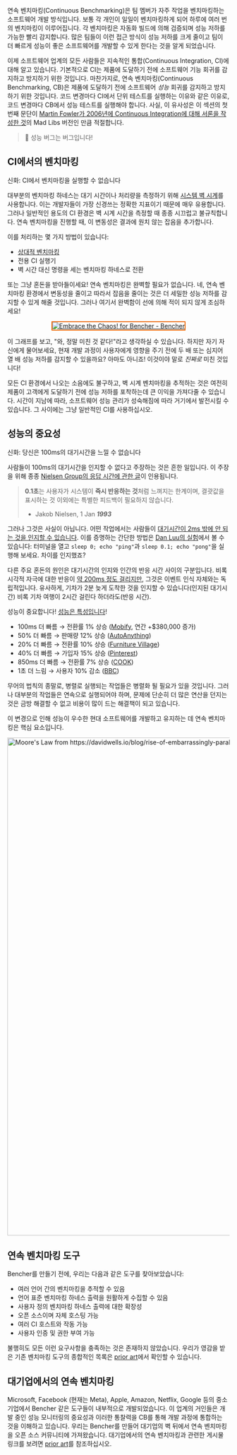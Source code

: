연속 벤치마킹(Continuous Benchmarking)은 팀 멤버가 자주 작업을 벤치마킹하는 소프트웨어 개발 방식입니다.
보통 각 개인이 일일이 벤치마킹하게 되어 하루에 여러 번의 벤치마킹이 이루어집니다.
각 벤치마킹은 자동화 빌드에 의해 검증되며 성능 저하를 가능한 빨리 감지합니다.
많은 팀들이 이런 접근 방식이 성능 저하를 크게 줄이고 팀이 더 빠르게 성능이 좋은 소프트웨어를 개발할 수 있게 한다는 것을 알게 되었습니다.

이제 소프트웨어 업계의 모든 사람들은 지속적인 통합(Continuous Integration, CI)에 대해 알고 있습니다.
기본적으로 CI는 제품에 도달하기 전에 소프트웨어 기능 회귀를 감지하고 방지하기 위한 것입니다.
마찬가지로, 연속 벤치마킹(Continuous Benchmarking, CB)은 제품에 도달하기 전에 소프트웨어 _성능_ 회귀를 감지하고 방지하기 위한 것입니다.
코드 변경마다 CI에서 단위 테스트를 실행하는 이유와 같은 이유로,
코드 변경마다 CB에서 성능 테스트를 실행해야 합니다.
사실, 이 유사성은 이 섹션의 첫 번째 문단이 [Martin Fowler가 2006년에 Continuous Integration에 대해 서론을 작성한 것](https://martinfowler.com/articles/continuousIntegration.html)의 Mad Libs 버전인 만큼 적절합니다.

> 🐰 성능 버그는 버그입니다!

## CI에서의 벤치마킹

신화: CI에서 벤치마킹을 실행할 수 없습니다

대부분의 벤치마킹 하네스는 대기 시간이나 처리량을 측정하기 위해 [시스템 벽 시계](https://en.wikipedia.org/wiki/Elapsed_real_time)를 사용합니다.
이는 개발자들이 가장 신경쓰는 정확한 지표이기 때문에 매우 유용합니다.
그러나 일반적인 용도의 CI 환경은 벽 시계 시간을 측정할 때 종종 시끄럽고 불규칙합니다.
연속 벤치마킹을 진행할 때, 이 변동성은 결과에 원치 않는 잡음을 추가합니다.

이를 처리하는 몇 가지 방법이 있습니다:
- [상대적 벤치마킹](/ko/docs/how-to/track-benchmarks/)
- 전용 CI 실행기
- 벽 시간 대신 명령을 세는 벤치마킹 하네스로 전환

또는 그냥 혼돈을 받아들이세요! 연속 벤치마킹은 완벽할 필요가 없습니다.
네, 연속 벤치마킹 환경에서 변동성을 줄이고 따라서 잡음을 줄이는 것은 더 세밀한 성능 저하를 감지할 수 있게 해줄 것입니다.
그러나 여기서 완벽함이 선에 의해 적이 되지 않게 조심하세요!

<div style="text-align: center;">
<a href="https://bencher.dev/perf/bencher?key=true&measures=4358146b-b647-4869-9d24-bd22bb0c49b5&branches=619d15ed-0fbd-4ccb-86cb-fddf3124da29&tab=benchmarks&testbeds=0d991aac-b241-493a-8b0f-8d41419455d2&benchmarks=1db23e93-f909-40aa-bf42-838cc7ae05f5"><img style="border: 0.2em solid #ed6704;" src="https://api.bencher.dev/v0/projects/bencher/perf/img?branches=619d15ed-0fbd-4ccb-86cb-fddf3124da29&testbeds=0d991aac-b241-493a-8b0f-8d41419455d2&benchmarks=1db23e93-f909-40aa-bf42-838cc7ae05f5&measures=4358146b-b647-4869-9d24-bd22bb0c49b5&title=Embrace+the+Chaos%21" title="Embrace the Chaos!" alt="Embrace the Chaos! for Bencher - Bencher" /></a>
</div>

이 그래프를 보고, "와, 정말 미친 것 같다!"라고 생각하실 수 있습니다. 하지만 자기 자신에게 물어보세요, 현재 개발 과정이 사용자에게 영향을 주기 전에 두 배 또는 심지어 열 배 성능 저하를 감지할 수 있을까요? 아마도 아니죠! 이것이야 말로 _진짜로_ 미친 것입니다!

모든 CI 환경에서 나오는 소음에도 불구하고, 벽 시계 벤치마킹을 추적하는 것은 여전히 제품이 고객에게 도달하기 전에 성능 저하를 포착하는데 큰 이익을 가져다줄 수 있습니다.
시간이 지남에 따라, 소프트웨어 성능 관리가 성숙해짐에 따라 거기에서 발전시킬 수 있습니다.
그 사이에는 그냥 일반적인 CI를 사용하십시오.

## 성능의 중요성

신화: 당신은 100ms의 대기시간을 느낄 수 없습니다

사람들이 100ms의 대기시간을 인지할 수 없다고 주장하는 것은 흔한 일입니다.
이 주장을 위해 종종 [Nielsen Group의 응답 시간에 관한 글](https://www.nngroup.com/articles/response-times-3-important-limits/)이 인용됩니다.

> **0.1초**는 사용자가 시스템이 **즉시 반응하는 것**처럼 느껴지는 한계이며, 결괏값을 표시하는 것 이외에는 특별한 피드백이 필요하지 않습니다.
>
> - Jakob Nielsen, 1 Jan __*1993*__

그러나 그것은 사실이 아닙니다.
어떤 작업에서는 사람들이 [대기시간이 2ms 밖에 안 되는 것을 인지할 수 있습니다](https://pdfs.semanticscholar.org/386a/15fd85c162b8e4ebb6023acdce9df2bd43ee.pdf).
이를 증명하는 간단한 방법은 [Dan Luu의 실험](https://danluu.com/input-lag/#appendix-why-measure-latency)에서 볼 수 있습니다: 터미널을 열고 `sleep 0; echo "ping"`과 `sleep 0.1; echo "pong"`을 실행해 보세요. 차이를 인지했죠?

다른 주요 혼돈의 원인은 대기시간의 인지와 인간의 반응 시간 사이의 구분입니다. 비록 시각적 자극에 대한 반응이 [약 200ms 정도 걸리지만](https://humanbenchmark.com/tests/reactiontime), 그것은 이벤트 인식 자체와는 독립적입니다. 유사하게, 기차가 2분 늦게 도착한 것을 인지할 수 있습니다(인지된 대기시간) 비록 기차 여행이 2시간 걸린다 하더라도(반응 시간).

성능이 중요합니다! [성능은 특성입니다](https://blog.codinghorror.com/performance-is-a-feature)!

- 100ms 더 빠름 → 전환률 1% 상승 ([Mobify](https://web.dev/why-speed-matters/), 연간 +$380,000 증가)
- 50% 더 빠름 → 판매량 12% 상승 ([AutoAnything](https://www.digitalcommerce360.com/2010/08/19/web-accelerator-revs-conversion-and-sales-autoanything/))
- 20% 더 빠름 → 전환률 10% 상승 ([Furniture Village](https://www.thinkwithgoogle.com/intl/en-gb/marketing-strategies/app-and-mobile/furniture-village-and-greenlight-slash-page-load-times-boosting-user-experience/))
- 40% 더 빠름 → 가입자 15% 상승 ([Pinterest](https://medium.com/pinterest-engineering/driving-user-growth-with-performance-improvements-cfc50dafadd7))
- 850ms 더 빠름 → 전환률 7% 상승 ([COOK](https://web.dev/why-speed-matters/))
- 1초 더 느림 → 사용자 10% 감소 ([BBC](https://www.creativebloq.com/features/how-the-bbc-builds-websites-that-scale))

무어의 법칙의 종말로, 병렬로 실행되는 작업들은 병렬화 될 필요가 있을 것입니다.
그러나 대부분의 작업들은 연속으로 실행되어야 하며,
문제에 단순히 더 많은 연산을 던지는 것은 금방 해결할 수 없고 비용이 많이 드는 해결책이 되고 있습니다.

이 변경으로 인해 성능이 우수한 현대 소프트웨어를 개발하고 유지하는 데 연속 벤치마킹은 핵심 요소입니다.

<div class="content has-text-centered">
<img
    src="https://s3.amazonaws.com/public.bencher.dev/docs/moores_law.jpg"
    width="2124"
    height="1128"
    alt="Moore's Law from https://davidwells.io/blog/rise-of-embarrassingly-parallel-serverless-compute"
/>
</div>

## 연속 벤치마킹 도구

Bencher를 만들기 전에, 우리는 다음과 같은 도구를 찾아보았습니다:

- 여러 언어 간의 벤치마킹을 추적할 수 있음
- 언어 표준 벤치마킹 하네스 출력을 원활하게 수집할 수 있음
- 사용자 정의 벤치마킹 하네스 출력에 대한 확장성
- 오픈 소스이며 자체 호스팅 가능
- 여러 CI 호스트와 작동 가능
- 사용자 인증 및 권한 부여 가능

불행히도 모든 이런 요구사항을 충족하는 것은 존재하지 않았습니다.
우리가 영감을 받은 기존 벤치마킹 도구의 종합적인 목록은 [prior art](/ko/docs/reference/prior-art/)에서 확인할 수 있습니다.

## 대기업에서의 연속 벤치마킹

Microsoft, Facebook (현재는 Meta), Apple, Amazon, Netflix, Google 등의 중소기업에서
Bencher 같은 도구들이 내부적으로 개발되었습니다.
이 업계의 거인들은 개발 중인 성능 모니터링의 중요성과 이러한 통찰력을 CB를 통해 개발 과정에 통합하는 것을 이해하고 있습니다.
우리는 Bencher를 만들어 대기업의 벽 뒤에서 연속 벤치마킹을 오픈 소스 커뮤니티에 가져왔습니다.
대기업에서의 연속 벤치마킹과 관련한 게시물 링크를 보려면 [prior art](/ko/docs/reference/prior-art/)를 참조하십시오.
